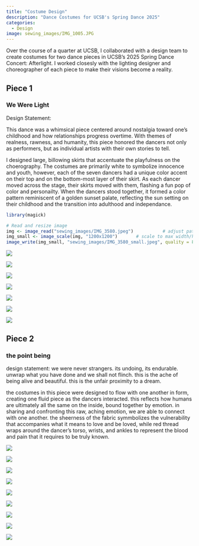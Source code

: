 ```yaml
---
title: "Costume Design"
description: "Dance Costumes for UCSB's Spring Dance 2025"
categories:
  - Design
image: sewing_images/IMG_1005.JPG
---
```


Over the course of a quarter at UCSB, I collaborated with a design team to create costumes for two dance pieces in UCSB's 2025 Spring Dance Concert: Afterlight. I worked closesly with the lighting designer and choreographer of each piece to make their visions become a reality.

## Piece 1

### We Were Light

Design Statement:

This dance was a whimsical piece centered around nostalgia toward one's childhood and how relationships progress overtime. With themes of realness, rawness, and humanity, this piece honored the dancers not only as performers, but as individual artists with their own stories to tell.

I designed large, billowing skirts that accentuate the playfulness on the choerography. The costumes are primarily white to symbolize innocence and youth, however, each of the seven dancers had a unique color accent on their top and on the bottom-most layer of their skirt. As each dancer moved across the stage, their skirts moved with them, flashing a fun pop of color and personailty. When the dancers stood together, it formed a color pattern reminiscent of a golden sunset palate, reflecting the sun setting on their childhood and the transition into adulthood and independance.

```r
library(magick)

# Read and resize image
img <- image_read("sewing_images/IMG_3580.jpeg")           # adjust path as needed
img_small <- image_scale(img, "1200x1200")       # scale to max width/height 1200px
image_write(img_small, "sewing_images/IMG_3580_small.jpeg", quality = 85) # save smaller version

```

![](sewing_images/IMG_3580_small.jpeg){.lightbox description="Final rendering of costume design for We Were Light"}

::: {layout="[[1, 1, 1], [1, 1, 1]]"}
![](sewing_images/spring-135.JPG){.lightbox group="first"}

![](sewing_images/spring-124.jpg){.lightbox group="first"}

![](sewing_images/spring-67.jpg){.lightbox group="first"}

![](sewing_images/spring-60.jpg){.lightbox group="first"}

![](sewing_images/spring-129.JPG){.lightbox group=first"}

![](sewing_images/spring-75.JPG){.lightbox group="first"}
:::

## Piece 2

### the point being

design statement: we were never strangers. its undoing, its endurable. unwrap what you have done and we shall not flinch. this is the ache of being alive and beautiful. this is the unfair proximity to a dream.

the costumes in this piece were designed to flow with one another in form, creating one fluid piece as the dancers interacted. this reflects how humans are ultimately all the same on the inside, bound together by emotion. in sharing and confronting this raw, aching emotion, we are able to connect with one another. the sheerness of the fabric symmbolizes the vulnerability that accompanies what it means to love and be loved, while red thread wraps around the dancer's torso, wrists, and ankles to represent the blood and pain that it requires to be truly known.

![](sewing_images/img_3591.jpeg){.lightbox group="group0"
description="Final rendering of costume design for The Point Being"}

::: {layout="[1,1]"}
![](sewing_images/IMG_3733.jpeg){.lightbox group="craft"
description="Draping process for the point being costumes"}

![](sewing_images/IMG_3760.jpeg){.lightbox group="craft"
description="Draping process for the point being costumes"}
:::

::: {layout="[[1,1,1], [1,1,1]]"}
![](sewing_images/spring-252.jpg){.lightbox group=tpb"}

![](sewing_images/spring-293.jpg){.lightbox group="tpb"}

![](sewing_images/spring-260.jpg){.lightbox group="tpb"}

![](sewing_images/spring-233.jpg){.lightbox group="tpb"}

![](sewing_images/spring-244.jpg){.lightbox group="tpb"}

![](sewing_images/spring-243.jpg){.lightbox group="tpb"}
:::
